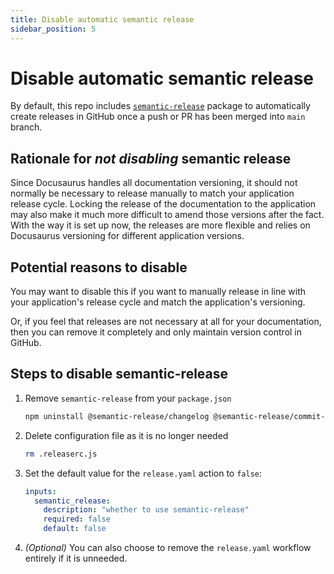 ```yaml
---
title: Disable automatic semantic release
sidebar_position: 5
---
```


# Disable automatic semantic release

By default, this repo includes [`semantic-release`](../getting-started/understanding-repo-layout.mdx#-releasercjs) package to automatically create releases in GitHub once a push or PR has been merged into `main` branch.

## Rationale for _not disabling_ semantic release

Since Docusaurus handles all documentation versioning, it should not normally be necessary to release manually to match your application release cycle. Locking the release of the documentation to the application may also make it much more difficult to amend those versions after the fact. With the way it is set up now, the releases are more flexible and relies on Docusaurus versioning for different application versions.

## Potential reasons to disable

You may want to disable this if you want to manually release in line with your application's release cycle and match the application's versioning.

Or, if you feel that releases are not necessary at all for your documentation, then you can remove it completely and only maintain version control in GitHub.

## Steps to disable semantic-release

1. Remove `semantic-release` from your `package.json`

   ```bash
   npm uninstall @semantic-release/changelog @semantic-release/commit-analyzer @semantic-release/git @semantic-release/github @semantic-release/npm @semantic-release/release-notes-generator
   ```

2. Delete configuration file as it is no longer needed

   ```bash
   rm .releaserc.js
   ```

3. Set the default value for the `release.yaml` action to `false`:

   ```yaml
   inputs:
     semantic_release:
       description: "whether to use semantic-release"
       required: false
       default: false
   ```

4. _(Optional)_ You can also choose to remove the `release.yaml` workflow entirely if it is unneeded.
